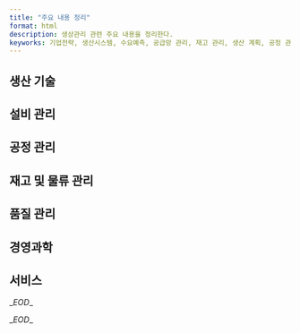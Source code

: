 ```yaml
---
title: "주요 내용 정리"
format: html
description: 생상관리 관련 주요 내용을 정리한다.
keyworks: 기업전략, 생산시스템, 수요예측, 공급망 관리, 재고 관리, 생산 계획, 공정 관리, 설비 관리, 품질 관리, 원가 관리, 경영과학, 스마트 팩토리, 서비스 운영  
---
```




## 생산 기술  




## 설비 관리



## 공정 관리





## 재고 및 물류 관리




## 품질 관리  





## 경영과학






## 서비스





\__EOD_\_






\__EOD_\_ 






